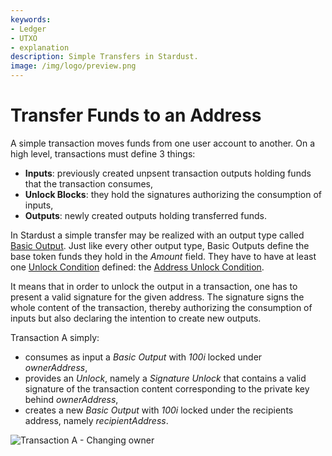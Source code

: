 ```yaml
---
keywords:
- Ledger
- UTXO
- explanation
description: Simple Transfers in Stardust.
image: /img/logo/preview.png
---
```

# Transfer Funds to an Address

A simple transaction moves funds from one user account to another. On a high level, transactions must define 3 things:
 - **Inputs**: previously created unpsent transaction outputs holding funds that the transaction consumes,
 - **Unlock Blocks**: they hold the signatures authorizing the consumption of inputs,
 - **Outputs**: newly created outputs holding transferred funds.

In Stardust a simple transfer may be realized with an output type called [Basic Output](https://github.com/iotaledger/tips/blob/master/tips/TIP-0018/tip-0018.md#basic-output).
Just like every other output type, Basic Outputs define the base token funds they hold in the _Amount_ field. They have
to have at least one [Unlock Condition](https://github.com/iotaledger/tips/blob/master/tips/TIP-0018/tip-0018.md#unlock-conditions)
defined: the [Address Unlock Condition](https://github.com/iotaledger/tips/blob/master/tips/TIP-0018/tip-0018.md#address-unlock-condition).

It means that in order to unlock the output in a transaction, one has to present a valid signature for the given address.
The signature signs the whole content of the transaction, thereby authorizing the consumption of inputs but also
declaring the intention to create new outputs.

Transaction A simply:
 - consumes as input a _Basic Output_ with _100i_ locked under _ownerAddress_,
 - provides an _Unlock_, namely a _Signature Unlock_ that contains a valid signature of the transaction content corresponding
to the private key behind _ownerAddress_,
 - creates a new _Basic Output_ with _100i_ locked under the recipients address, namely _recipientAddress_.

![Transaction A - Changing owner](/img/stardust_explanations/stardust_ledger_anatomy/simple_transaction/tx_A.svg)


